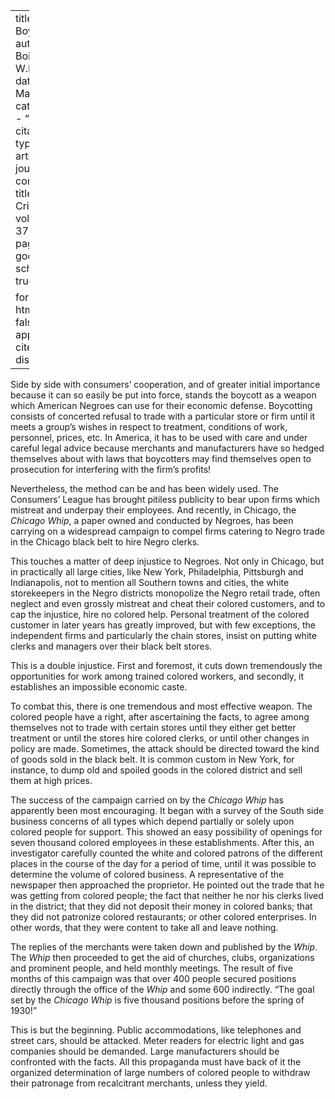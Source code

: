 
---
title: 'The Boycott'
author: Du Bois, W.E.B.
date: Mar. 1930
categories: 
  - ""
citation: 
  type: article-journal
  container-title: The Crisis
  volume: 37
  issue: 3
  page: 102
google-scholar: true

format:
  html:
    toc: false
    appendix-cite-as: display
---


Side by side with consumers' cooperation, and of greater initial importance because it can so easily be put into force, stands the boycott as a weapon which American Negroes can use for their economic defense. Boycotting consists of concerted refusal to trade with a particular store or firm until it meets a group's wishes in respect to treatment, conditions of work, personnel, prices, etc. In America, it has to be used with care and under careful legal advice because merchants and manufacturers have so hedged themselves about with laws that boycotters may find themselves open to prosecution for interfering with the firm's profits!

Nevertheless, the method can be and has been widely used. The Consumers' League has brought pitiless publicity to bear upon firms which mistreat and underpay their employees. And recently, in Chicago, the *Chicago Whip*, a paper owned and conducted by Negroes, has been carrying on a widespread campaign to compel firms catering to Negro trade in the Chicago black belt to hire Negro clerks.

This touches a matter of deep injustice to Negroes. Not only in Chicago, but in practically all large cities, like New York, Philadelphia, Pittsburgh and Indianapolis, not to mention all Southern towns and cities, the white storekeepers in the Negro districts monopolize the Negro retail trade, often neglect and even grossly mistreat and cheat their colored customers, and to cap the injustice, hire no colored help. Personal treatment of the colored customer in later years has greatly improved, but with few exceptions, the independent firms and particularly the chain stores, insist on putting white clerks and managers over their black belt stores.

This is a double injustice. First and foremost, it cuts down tremendously the opportunities for work among trained colored workers, and secondly, it establishes an impossible economic caste.

To combat this, there is one tremendous and most effective weapon. The colored people have a right, after ascertaining the facts, to agree among themselves not to trade with certain stores until they either get better treatment or until the stores hire colored clerks, or until other changes in policy are made. Sometimes, the attack should be directed toward the kind of goods sold in the black belt. It is common custom in New York, for instance, to dump old and spoiled goods in the colored district and sell them at high prices.

The success of the campaign carried on by the *Chicago Whip* has apparently been most encouraging. It began with a survey of the South side business concerns of all types which depend partially or solely upon colored people for support. This showed an easy possibility of openings for seven thousand colored employees in these establishments. After this, an investigator carefully counted the white and colored patrons of the different places in the course of the day for a period of time, until it was possible to determine the volume of colored business. A representative of the newspaper then approached the proprietor. He pointed out the trade that he was getting from colored people; the fact that neither he nor his clerks lived in the district; that they did not deposit their money in colored banks; that they did not patronize colored restaurants; or other colored enterprises. In other words, that they were content to take all and leave nothing.

The replies of the merchants were taken down and published by the *Whip*. The *Whip* then proceeded to get the aid of churches, clubs, organizations and prominent people, and held monthly meetings. The result of five months of this campaign was that over 400 people secured positions directly through the office of the *Whip* and some 600 indirectly. "The goal set by the *Chicago Whip* is five thousand positions before the spring of 1930!"

This is but the beginning. Public accommodations, like telephones and street cars, should be attacked. Meter readers for electric light and gas companies should be demanded. Large manufacturers should be confronted with the facts. All this propaganda must have back of it the organized determination of large numbers of colored people to withdraw their patronage from recalcitrant merchants, unless they yield.

